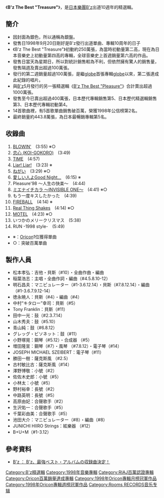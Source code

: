{{Infobox Album
| Name           = B'z The Best "Treasure"
| Artist         = [[B'z|B'z]]
| Type           = 精選
| Cover          = 
| Released       = 1998年9月20日
| Recorded       = 
| Genre          = [[J-POP|J-POP]]、[[搖滾樂|搖滾]]
| Length         = 64分17秒
| Label          = [[VERMILLION_RECORDS|Rooms RECORDS]]
| Producer       = [[松本孝弘|松本孝弘]]
| Certification  = *四百萬唱片（[[日本唱片協會|日本唱片協會]]）
*第13回日本金唱片大賞
| Chart position = *週榜第1位（[[Oricon公信榜|Oricon]]）
*1998年9月度月間排行第1位（[[Oricon公信榜|Oricon]]）
*199年度年間排行第2位（[[Oricon公信榜|Oricon]]）
*日本最暢銷專輯第5位
| Last album    = [[B'z_The_Best_"Pleasure"|B'z The Best "Pleasure"]]<br />（1998年）
| This album    = '''B'z The Best "Treasure"'''<br />（1998年）
| Next album    = [[Brotherhood|Brotherhood]]<br />（1999年）
}}
《'''B'z The Best "Treasure"'''》，是[[日本|日本]][[樂團|樂團]][[B'z|B'z]]出道10週年的精選輯。
==簡介==
*因封面為銀色，所以通稱為銀盤。
*發售日1998年9月20日剛好是B'z發行出道單曲、專輯10周年的日子
*《B'z The Best "Treasure"》初動約250萬張，為當時初動量第二高，現在為日本音樂史上初動量第四高的專輯，全球音樂史上首週銷量第六高的作品。
*發售日當天為星期日，所以對統計銷售較為不利，但依然擁有驚人的銷售量，發售隔週及賣出超過100萬張。
*發行的第二週銷量超過100萬張，是繼[[globe|globe]]首張專輯[[globe|globe]]以來，第二張達成此紀錄的唱片。
*與[[B'z|B'z]]5月發行的另一張精選輯《[[B'z_The_Best_"Pleasure"|B'z The Best "Pleasure"]]》合計賣出超過1000萬張。
*發售至今已賣出超過400萬張，日本歷代專輯銷售第5、日本歷代精選輯銷售第3、日本歷代專輯初動第4。
*14首歌曲裡，有5首歌單曲銷售破百萬，榮獲1998年公信榜第2名。
*最終銷量約443.8萬張，為日本最暢銷專輯第5名。

==收錄曲==
# [[BLOWIN'|BLOWIN']]　(3:55) ※○
# [[ZERO_(B'z单曲)|恋心 (KOI-GOKORO)]]　(3:49)
# [[BLOWIN'|TIME]]　(4:57)
# [[Liar!_Liar!|Liar! Liar!]]　(3:23) ※
# [[心願_(B'z單曲)|ねがい]]　(3:29) ※○
# [[愛しい人よGood_Night...|愛しい人よGood Night...]]　(6:15) ※
# Pleasure'98 〜人生の快楽〜　(4:44)
# [[ミエナイチカラ_~INVISIBLE_ONE~_/_MOVE|ミエナイチカラ 〜INVISIBLE ONE〜]]　(4:41) ※○
# もう一度キスしたかった　(4:39)
# [[FIREBALL|FIREBALL]]　(4:14) ※
# [[Real_Thing_Shakes|Real Thing Shakes]]　(4:14) ※○
# [[MOTEL|MOTEL]]　(4:23) ※○
# いつかのメリークリスマス　(5:38)
# RUN -1998 style-　(5:49) 
*※：[[Oricon|Oricon]]1位獲得單曲
*○：突破百萬單曲

==製作人員==
*松本孝弘：吉他・貝斯（#10）・全曲作曲・編曲
*稲葉浩志：主唱・全曲作詞・編曲（#4.5.8.10-12）
*明石昌夫：マニピュレーター（#1-3.6.12.14）・貝斯（#7.8.12.14）・編曲 （#1-3.6.7.9.12-14）
*徳永暁人：貝斯（#4）・編曲（#4）
*中村“キタロー”幸司：貝斯（#5）
*Tony Franklin：貝斯（#11）
*田中一光：鼓（#2.3.7.14）
*山木秀夫：鼓（#5.10）
*青山純：鼓（#6.8.12）
*グレッグ・ビソネット：鼓（#11）
*小野塚晃：鋼琴（#5.12）・合成器 （#5）
*増田隆宣：鋼琴（#7）・風琴 （#7.8.12）・電子琴（#14）
*JOSEPH MICHAEL SZEIBERT：電子琴（#11）
*勝田一樹：薩克斯風 （#2.5）
*古村敏比古：薩克斯風（#14）
*澤野博敬：小號（#2）
*佐佐木史郎：小號（#5）
*小林太：小號（#5）
*野村裕幸：長號（#2）
*中路英明：長號（#5）
*高原由妃：合聲歌手（#2）
*生沢佑一：合聲歌手（#5）
*千葉彩由美：合聲歌手（#5）
*池田大介：マニピュレーター（#8）・編曲（#8）
*JUNICHI HIIRO Strings：絃樂器 （#12）
*B+U+M（#1-3.12）

==參考資料==
*[http://www.barks.jp/news/?id=1000012096&m=jpop     B'z ： B'z、最強ベスト・アルバムの収録曲決定！]{{Wayback|url=http://www.barks.jp/news/?id=1000012096&m=jpop |date=20121015173339 }}

{{B'z}}
{{Oricon專輯月榜冠軍 (1990年代後期)|1998年9月}}

[[Category:B'z精選輯|Category:B'z精選輯]]
[[Category:1998年音樂專輯|Category:1998年音樂專輯]]
[[Category:RIAJ百萬認證專輯|Category:RIAJ百萬認證專輯]]
[[Category:Oricon百萬銷量達成專輯|Category:Oricon百萬銷量達成專輯]]
[[Category:1998年Oricon專輯月榜冠軍作品|Category:1998年Oricon專輯月榜冠軍作品]]
[[Category:1998年Oricon專輯週榜冠軍作品|Category:1998年Oricon專輯週榜冠軍作品]]
[[Category:Rooms_RECORDS音乐专辑|Category:Rooms RECORDS音乐专辑]]